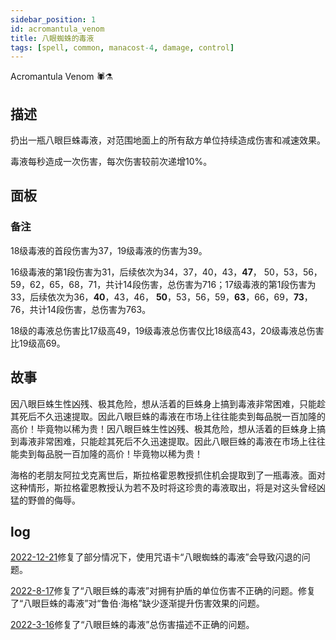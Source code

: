 ```yaml
---
sidebar_position: 1
id: acromantula_venom
title: 八眼蜘蛛的毒液
tags: [spell, common, manacost-4, damage, control]
---
```


Acromantula Venom 🕷️⚗

<!--truncate-->



<CardBasics cardKey={id}/>


## 描述

扔出一瓶八眼巨蛛毒液，对范围地面上的所有敌方单位持续造成伤害和减速效果。

毒液每秒造成一次伤害，每次伤害较前次递增10%。

## 面板


<LevelComponent/>


<CardDynamicTable cardKey={id}/>


<CardComplexTable cardKey={id}/>

### 备注

18级毒液的首段伤害为37，19级毒液的伤害为39。

16级毒液的第1段伤害为31，后续依次为34，37，40，43，**47**， 50，53，56，59，62，65，68，71，共计14段伤害，总伤害为716；17级毒液的第1段伤害为33，后续依次为36，**40**，43，46， **50**，53，56，59，**63**，66，69，**73**，76，共计14段伤害，总伤害为763。

18级的毒液总伤害比17级高49，19级毒液总伤害仅比18级高43，20级毒液总伤害比19级高69。

## 故事

因八眼巨蛛生性凶残、极其危险，想从活着的巨蛛身上搞到毒液非常困难，只能趁其死后不久迅速提取。因此八眼巨蛛的毒液在市场上往往能卖到每品脱一百加隆的高价！毕竟物以稀为贵！因八眼巨蛛生性凶残、极其危险，想从活着的巨蛛身上搞到毒液非常困难，只能趁其死后不久迅速提取。因此八眼巨蛛的毒液在市场上往往能卖到每品脱一百加隆的高价！毕竟物以稀为贵！

海格的老朋友阿拉戈克离世后，斯拉格霍恩教授抓住机会提取到了一瓶毒液。面对这种情形，斯拉格霍恩教授认为若不及时将这珍贵的毒液取出，将是对这头曾经凶猛的野兽的侮辱。

## log

[2022-12-21](/blog/221221-update-annc#fix)修复了部分情况下，使用咒语卡“八眼蜘蛛的毒液”会导致闪退的问题。

[2022-8-17](/blog/220817-update-annc#fix)修复了“八眼巨蛛的毒液”对拥有护盾的单位伤害不正确的问题。修复了“八眼巨蛛的毒液”对“鲁伯·海格”缺少逐渐提升伤害效果的问题。

[2022-3-16](/blog/220316-update-annc#fix)修复了“八眼巨蛛的毒液”总伤害描述不正确的问题。

